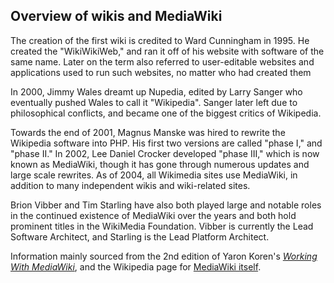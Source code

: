 ==Overview of wikis and MediaWiki==
<p>
The creation of the first wiki is credited to Ward Cunningham in 1995. He created the "WikiWikiWeb," and ran it off of his website with software of the same name. Later on the term also referred to user-editable websites and applications used to run such websites, no matter who had created them
</p>
<p>
In 2000, Jimmy Wales dreamt up Nupedia, edited by Larry Sanger who eventually pushed Wales to call it "Wikipedia". Sanger later left due to philosophical conflicts, and became one of the biggest critics of Wikipedia.
</p>
<p>
Towards the end of 2001, Magnus Manske was hired to rewrite the Wikipedia software into PHP. His first two versions are called "phase I," and "phase II." In 2002, Lee Daniel Crocker developed "phase III," which is now known as MediaWiki, though it has gone through numerous updates and large scale rewrites. As of 2004, all Wikimedia sites use MediaWiki, in addition to many independent wikis and wiki-related sites.
</p>
<p>
Brion Vibber and Tim Starling have also both played large and notable roles in the continued existence of MediaWiki over the years and both hold prominent titles in the WikiMedia Foundation. Vibber is currently the Lead Software Architect, and Starling is the Lead Platform Architect.


Information mainly sourced from the 2nd edition of Yaron Koren's [http://www.workingwithmediawiki.com/ ''Working With MediaWiki''], and the Wikipedia page for [https://en.wikipedia.org/wiki/MediaWiki MediaWiki itself].
